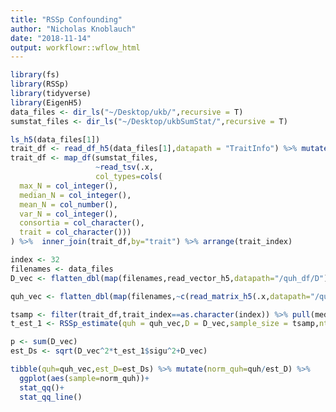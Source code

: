```yaml
---
title: "RSSp Confounding"
author: "Nicholas Knoblauch"
date: "2018-11-14"
output: workflowr::wflow_html
---
```



```r
library(fs)
library(RSSp)
library(tidyverse)
library(EigenH5)
data_files <- dir_ls("~/Desktop/ukb/",recursive = T)
sumstat_files <- dir_ls("~/Desktop/ukbSumStat/",recursive = T)
```

```r
ls_h5(data_files[1])
trait_df <- read_df_h5(data_files[1],datapath = "TraitInfo") %>% mutate(trait_index=1:n())
trait_df <- map_df(sumstat_files,
                   ~read_tsv(.x,
                   col_types=cols(
  max_N = col_integer(),
  median_N = col_integer(),
  mean_N = col_number(),
  var_N = col_integer(),
  consortia = col_character(),
  trait = col_character()))
) %>%  inner_join(trait_df,by="trait") %>% arrange(trait_index)
```

```r
index <- 32
filenames <- data_files
D_vec <- flatten_dbl(map(filenames,read_vector_h5,datapath="/quh_df/D"))

quh_vec <- flatten_dbl(map(filenames,~c(read_matrix_h5(.x,datapath="/quh_df/quh",subset_cols=index))))
```

```r

tsamp <- filter(trait_df,trait_index==as.character(index)) %>% pull(median_N)
t_est_1 <- RSSp_estimate(quh = quh_vec,D = D_vec,sample_size = tsamp,nterms = 1,useGradient = F)

p <- sum(D_vec)
est_Ds <- sqrt(D_vec^2*t_est_1$sigu^2+D_vec)

tibble(quh=quh_vec,est_D=est_Ds) %>% mutate(norm_quh=quh/est_D) %>% 
  ggplot(aes(sample=norm_quh))+
  stat_qq()+
  stat_qq_line()

```




